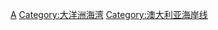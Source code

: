 {{Commons cat|Bays of Australia}}

[[Category:各国海湾|A]]
[[Category:大洋洲海湾|Category:大洋洲海湾]]
[[Category:澳大利亚海岸线|Category:澳大利亚海岸线]]
